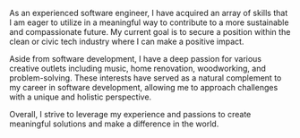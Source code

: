 As an experienced software engineer, I have acquired an array of skills that I am eager 
to utilize in a meaningful way to contribute to a more sustainable and compassionate 
future. My current goal is to secure a position within the clean or civic tech 
industry where I can make a positive impact.

Aside from software development, I have a deep passion for various creative outlets 
including music, home renovation, woodworking, and problem-solving. These interests 
have served as a natural complement to my career in software development, allowing me 
to approach challenges with a unique and holistic perspective.

Overall, I strive to leverage my experience and passions to create meaningful solutions 
and make a difference in the world.

